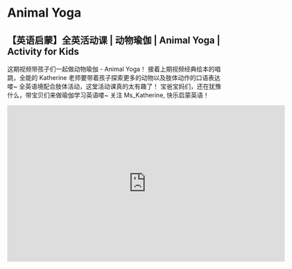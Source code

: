 # Animal Yoga

## 【英语启蒙】全英活动课 | 动物瑜伽 | Animal Yoga | Activity for Kids

这期视频带孩子们一起做动物瑜伽 - Animal Yoga！
接着上期视频经典绘本的唱跳，全能的 Katherine 老师要带着孩子探索更多的动物以及肢体动作的口语表达喽~
全英语境配合肢体活动，这堂活动课真的太有趣了！
宝爸宝妈们，还在犹豫什么，带宝贝们来做瑜伽学习英语喽~
关注 Ms_Katherine, 快乐启蒙英语！

<iframe
  src="https://player.bilibili.com/player.html?bvid=BV11L41197mv&cid=1&page=1"
  scrolling="no"
  border="0"
  frameborder="no"
  framespacing="0"
  allowfullscreen="true"
  width="640"
  height="360"
></iframe>
